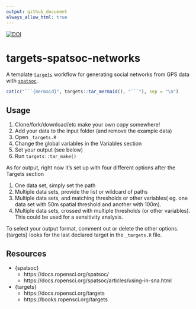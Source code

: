 ```yaml
---
output: github_document
always_allow_html: true
---
```



[![DOI](https://zenodo.org/badge/353198467.svg)](https://zenodo.org/badge/latestdoi/353198467)


# targets-spatsoc-networks

A template [`targets`](https://github.com/ropensci/targets) workflow for
generating social networks from GPS data with
[`spatsoc`](https://github.com/ropensci/spatsoc/).


```r
cat(c("```{mermaid}", targets::tar_mermaid(), "```"), sep = "\n")
```


## Usage

1. Clone/fork/download/etc make your own copy somewhere!
2. Add your data to the input folder (and remove the example data)
3. Open `_targets.R`
4. Change the global variables in the Variables section
5. Set your output (see below)
6. Run `targets::tar_make()`

As for output, right now it's set up with four different options after the
Targets section

1. One data set, simply set the path
2. Multiple data sets, provide the list or wildcard of paths
3. Multiple data sets, and matching thresholds or other variables( eg. one data
set with 50m spatial threshold and another with 100m).
4. Multiple data sets, crossed with multiple thresholds (or other variables). 
This could be used for a sensitivity analysis. 

To select your output format, comment out or delete the other options. 
{targets} looks for the last declared target in the `_targets.R` file. 


## Resources

- {spatsoc} 
  - https://docs.ropensci.org/spatsoc/
  - https://docs.ropensci.org/spatsoc/articles/using-in-sna.html
- {targets}
  - https://docs.ropensci.org/targets
  - https://books.ropensci.org/targets
  
  
